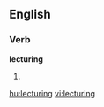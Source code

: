 
==English==

===Verb===
'''lecturing'''

# {{present participle of|[[lecture]]}}

[[hu:lecturing]]
[[vi:lecturing]]